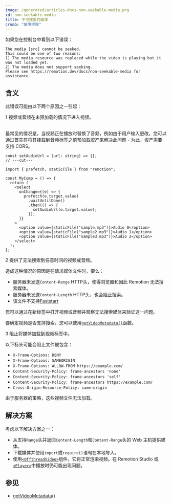 ```yaml
---
image: /generated/articles-docs-non-seekable-media.png
id: non-seekable-media
title: 不可搜索的媒体
crumb: "故障排除"
---
```


如果您在控制台中看到以下错误：

```
The media [src] cannot be seeked.
This could be one of two reasons:
1) The media resource was replaced while the video is playing but it was not loaded yet.
2) The media does not support seeking.
Please see https://remotion.dev/docs/non-seekable-media for assistance.
```

## 含义

此错误可能由以下两个原因之一引起：

<Step>1</Step> 视频或音频在未预加载的情况下进入视频。<br/><br/>

最常见的情况是，当视频正在播放时替换了音频，例如由于用户输入更改。您可以通过首先在将其挂载到音频标签之前[预加载资产](/docs/player/preloading)来解决此问题 - 为此，资产需要支持 CORS。

```tsx twoslash
const setAudioUrl = (url: string) => {};
// ---cut---

import { prefetch, staticFile } from "remotion";

const MyComp = () => {
  return (
    <select
      onChange={(e) => {
        prefetch(e.target.value)
          .waitUntilDone()
          .then(() => {
            setAudioUrl(e.target.value);
          });
      }}
    >
      <option value={staticFile("sample.mp3")}>Audio 0</option>
      <option value={staticFile("sample2.mp3")}>Audio 1</option>
      <option value={staticFile("sample3.mp3")}>Audio 2</option>
    </select>
  );
};
```

<Step>2</Step> 提供了无法搜索到任意时间的视频或音频。

造成这种情况的原因是在请求媒体文件时，要么：

- 服务器未发送`Content-Range` HTTP头，使得浏览器和因此 Remotion 无法搜索媒体。
- 服务器未发送`Content-Length` HTTP头，也会阻止搜索。
- 该文件不支持[Faststart](https://www.videoconverterfactory.com/tips/mp4-fast-start.html)

您可以通过在新标签中打开视频或音频并观察无法搜索媒体来验证这一问题。

要确定视频是否支持搜索，您可以使用[`getVideoMetadata()`](/docs/renderer/get-video-metadata)函数。

<Step>3</Step> 阻止将媒体加载到视频标签中。

以下标头可能会阻止文件被包含：

- `X-Frame-Options: DENY`
- `X-Frame-Options: SAMEORIGIN`
- `X-Frame-Options: ALLOW-FROM https://example.com/`
- `Content-Security-Policy: frame-ancestors 'none'`
- `Content-Security-Policy: frame-ancestors 'self'`
- `Content-Security-Policy: frame-ancestors https://example.com/`
- `Cross-Origin-Resource-Policy: same-origin`

由于服务器的策略，这些视频文件无法加载。

## 解决方案

考虑以下解决方案之一：

- 从支持`Range`头并返回`Content-Length`和`Content-Range`头的 Web 主机提供媒体。
- 下载媒体并使用`import`或`require()`语句在本地导入。
- 使用[`<OffthreadVideo>`](/docs/offthreadvideo)组件，它将正常渲染视频。在 Remotion Studio 或[`<Player>`](/docs/player)中播放时仍可能出现问题。

## 参见

- [getVideoMetadata()](/docs/renderer/get-video-metadata)
